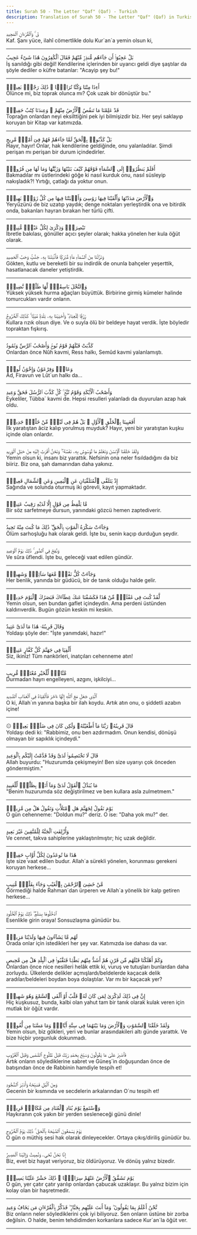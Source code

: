 ```yaml
---
title: Surah 50 - The Letter "Qaf" (Qaf) - Turkish
description: Translation of Surah 50 - The Letter "Qaf" (Qaf) in Turkish
---
```





<Aside type="quran" title="1">
قٓ ۚ وَٱلْقُرْءَانِ ٱلْمَجِيدِ
</Aside>

<Aside type="reference" title="1">
Kaf. Şanı yüce, ilahî cömertlikle dolu Kur´an´a yemin olsun ki,
</Aside>

---

<Aside type="quran" title="2">
بَلْ عَجِبُوٓا۟ أَن جَآءَهُم مُّنذِرٌۭ مِّنْهُمْ فَقَالَ ٱلْكَٰفِرُونَ هَٰذَا شَىْءٌ عَجِيبٌ
</Aside>

<Aside type="reference" title="2">
İş sanıldığı gibi değil! Kendilerine içlerinden bir uyarıcı geldi diye şaştılar da şöyle dediler o küfre batanlar: "Acayip şey bu!"
</Aside>

---

<Aside type="quran" title="3">
أَءِذَا مِتْنَا وَكُنَّا تُرَابًۭا ۖ ذَٰلِكَ رَجْعٌۢ بَعِيدٌۭ
</Aside>

<Aside type="reference" title="3">
Ölünce mi, biz toprak olunca mı? Çok uzak bir dönüştür bu."
</Aside>

---

<Aside type="quran" title="4">
قَدْ عَلِمْنَا مَا تَنقُصُ ٱلْأَرْضُ مِنْهُمْ ۖ وَعِندَنَا كِتَٰبٌ حَفِيظٌۢ
</Aside>

<Aside type="reference" title="4">
Toprağın onlardan neyi eksilttiğini pek iyi bilmişizdir biz. Her şeyi saklayıp koruyan bir Kitap var katımızda.
</Aside>

---

<Aside type="quran" title="5">
بَلْ كَذَّبُوا۟ بِٱلْحَقِّ لَمَّا جَآءَهُمْ فَهُمْ فِىٓ أَمْرٍۢ مَّرِيجٍ
</Aside>

<Aside type="reference" title="5">
Hayır, hayır! Onlar, hak kendilerine geldiğinde, onu yalanladılar. Şimdi perişan mı perişan bir durum içindedirler.
</Aside>

---

<Aside type="quran" title="6">
أَفَلَمْ يَنظُرُوٓا۟ إِلَى ٱلسَّمَآءِ فَوْقَهُمْ كَيْفَ بَنَيْنَٰهَا وَزَيَّنَّٰهَا وَمَا لَهَا مِن فُرُوجٍۢ
</Aside>

<Aside type="reference" title="6">
Bakmadılar mı üstlerindeki göğe ki nasıl kurduk onu, nasıl süsleyip nakışladık?! Yırtığı, çatlağı da yoktur onun.
</Aside>

---

<Aside type="quran" title="7">
وَٱلْأَرْضَ مَدَدْنَٰهَا وَأَلْقَيْنَا فِيهَا رَوَٰسِىَ وَأَنۢبَتْنَا فِيهَا مِن كُلِّ زَوْجٍۭ بَهِيجٍۢ
</Aside>

<Aside type="reference" title="7">
Yeryüzünü de biz uzatıp yaydık; denge noktaları yerleştirdik ona ve bitirdik onda, bakanları hayran bırakan her türlü çifti.
</Aside>

---

<Aside type="quran" title="8">
تَبْصِرَةًۭ وَذِكْرَىٰ لِكُلِّ عَبْدٍۢ مُّنِيبٍۢ
</Aside>

<Aside type="reference" title="8">
İbretle bakılası, gönüller açıcı şeyler olarak; hakka yönelen her kula öğüt olarak.
</Aside>

---

<Aside type="quran" title="9">
وَنَزَّلْنَا مِنَ ٱلسَّمَآءِ مَآءًۭ مُّبَٰرَكًۭا فَأَنۢبَتْنَا بِهِۦ جَنَّٰتٍۢ وَحَبَّ ٱلْحَصِيدِ
</Aside>

<Aside type="reference" title="9">
Gökten, kutlu ve bereketli bir su indirdik de onunla bahçeler yeşerttik, hasatlanacak daneler yetiştirdik.
</Aside>

---

<Aside type="quran" title="10">
وَٱلنَّخْلَ بَاسِقَٰتٍۢ لَّهَا طَلْعٌۭ نَّضِيدٌۭ
</Aside>

<Aside type="reference" title="10">
Yüksek yüksek hurma ağaçları büyüttük. Birbirine girmiş kümeler halinde tomurcukları vardır onların.
</Aside>

---

<Aside type="quran" title="11">
رِّزْقًۭا لِّلْعِبَادِ ۖ وَأَحْيَيْنَا بِهِۦ بَلْدَةًۭ مَّيْتًۭا ۚ كَذَٰلِكَ ٱلْخُرُوجُ
</Aside>

<Aside type="reference" title="11">
Kullara rızık olsun diye. Ve o suyla ölü bir beldeye hayat verdik. İşte böyledir topraktan fışkırış.
</Aside>

---

<Aside type="quran" title="12">
كَذَّبَتْ قَبْلَهُمْ قَوْمُ نُوحٍۢ وَأَصْحَٰبُ ٱلرَّسِّ وَثَمُودُ
</Aside>

<Aside type="reference" title="12">
Onlardan önce Nûh kavmi, Ress halkı, Semûd kavmi yalanlamıştı.
</Aside>

---

<Aside type="quran" title="13">
وَعَادٌۭ وَفِرْعَوْنُ وَإِخْوَٰنُ لُوطٍۢ
</Aside>

<Aside type="reference" title="13">
Âd, Firavun ve Lût´un halkı da...
</Aside>

---

<Aside type="quran" title="14">
وَأَصْحَٰبُ ٱلْأَيْكَةِ وَقَوْمُ تُبَّعٍۢ ۚ كُلٌّۭ كَذَّبَ ٱلرُّسُلَ فَحَقَّ وَعِيدِ
</Aside>

<Aside type="reference" title="14">
Eykeliler, Tübba´ kavmi de. Hepsi resulleri yalanladı da duyurulan azap hak oldu.
</Aside>

---

<Aside type="quran" title="15">
أَفَعَيِينَا بِٱلْخَلْقِ ٱلْأَوَّلِ ۚ بَلْ هُمْ فِى لَبْسٍۢ مِّنْ خَلْقٍۢ جَدِيدٍۢ
</Aside>

<Aside type="reference" title="15">
İlk yaratıştan âciz kalıp yorulmuş muyduk? Hayır, yeni bir yaratıştan kuşku içinde olan onlardır.
</Aside>

---

<Aside type="quran" title="16">
وَلَقَدْ خَلَقْنَا ٱلْإِنسَٰنَ وَنَعْلَمُ مَا تُوَسْوِسُ بِهِۦ نَفْسُهُۥ ۖ وَنَحْنُ أَقْرَبُ إِلَيْهِ مِنْ حَبْلِ ٱلْوَرِيدِ
</Aside>

<Aside type="reference" title="16">
Yemin olsun ki, insanı biz yarattık. Nefsinin ona neler fısıldadığını da biz biiriz. Biz ona, şah damarından daha yakınız.
</Aside>

---

<Aside type="quran" title="17">
إِذْ يَتَلَقَّى ٱلْمُتَلَقِّيَانِ عَنِ ٱلْيَمِينِ وَعَنِ ٱلشِّمَالِ قَعِيدٌۭ
</Aside>

<Aside type="reference" title="17">
Sağında ve solunda oturmuş iki görevli, kayıt yapmaktadır.
</Aside>

---

<Aside type="quran" title="18">
مَّا يَلْفِظُ مِن قَوْلٍ إِلَّا لَدَيْهِ رَقِيبٌ عَتِيدٌۭ
</Aside>

<Aside type="reference" title="18">
Bir söz sarfetmeye dursun, yanındaki gözcü hemen zaptediverir.
</Aside>

---

<Aside type="quran" title="19">
وَجَآءَتْ سَكْرَةُ ٱلْمَوْتِ بِٱلْحَقِّ ۖ ذَٰلِكَ مَا كُنتَ مِنْهُ تَحِيدُ
</Aside>

<Aside type="reference" title="19">
Ölüm sarhoşluğu hak olarak geldi. İşte bu, senin kaçıp durduğun şeydir.
</Aside>

---

<Aside type="quran" title="20">
وَنُفِخَ فِى ٱلصُّورِ ۚ ذَٰلِكَ يَوْمُ ٱلْوَعِيدِ
</Aside>

<Aside type="reference" title="20">
Ve sûra üflendi. İşte bu, geleceği vaat edilen gündür.
</Aside>

---

<Aside type="quran" title="21">
وَجَآءَتْ كُلُّ نَفْسٍۢ مَّعَهَا سَآئِقٌۭ وَشَهِيدٌۭ
</Aside>

<Aside type="reference" title="21">
Her benlik, yanında bir güdücü, bir de tanık olduğu halde gelir.
</Aside>

---

<Aside type="quran" title="22">
لَّقَدْ كُنتَ فِى غَفْلَةٍۢ مِّنْ هَٰذَا فَكَشَفْنَا عَنكَ غِطَآءَكَ فَبَصَرُكَ ٱلْيَوْمَ حَدِيدٌۭ
</Aside>

<Aside type="reference" title="22">
Yemin olsun, sen bundan gaflet içindeydin. Ama perdeni üstünden kaldırıverdik. Bugün gözün keskin mi keskin.
</Aside>

---

<Aside type="quran" title="23">
وَقَالَ قَرِينُهُۥ هَٰذَا مَا لَدَىَّ عَتِيدٌ
</Aside>

<Aside type="reference" title="23">
Yoldaşı şöyle der: "İşte yanımdaki, hazır!"
</Aside>

---

<Aside type="quran" title="24">
أَلْقِيَا فِى جَهَنَّمَ كُلَّ كَفَّارٍ عَنِيدٍۢ
</Aside>

<Aside type="reference" title="24">
Siz, ikiniz! Tüm nankörleri, inatçıları cehenneme atın!
</Aside>

---

<Aside type="quran" title="25">
مَّنَّاعٍۢ لِّلْخَيْرِ مُعْتَدٍۢ مُّرِيبٍ
</Aside>

<Aside type="reference" title="25">
Durmadan hayrı engelleyeni, azgını, işkilciyi...
</Aside>

---

<Aside type="quran" title="26">
ٱلَّذِى جَعَلَ مَعَ ٱللَّهِ إِلَٰهًا ءَاخَرَ فَأَلْقِيَاهُ فِى ٱلْعَذَابِ ٱلشَّدِيدِ
</Aside>

<Aside type="reference" title="26">
O ki, Allah´ın yanına başka bir ilah koydu. Artık atın onu, o şiddetli azabın içine!
</Aside>

---

<Aside type="quran" title="27">
۞ قَالَ قَرِينُهُۥ رَبَّنَا مَآ أَطْغَيْتُهُۥ وَلَٰكِن كَانَ فِى ضَلَٰلٍۭ بَعِيدٍۢ
</Aside>

<Aside type="reference" title="27">
Yoldaşı dedi ki: "Rabbimiz, onu ben azdırmadım. Onun kendisi, dönüşü olmayan bir sapıklık içindeydi."
</Aside>

---

<Aside type="quran" title="28">
قَالَ لَا تَخْتَصِمُوا۟ لَدَىَّ وَقَدْ قَدَّمْتُ إِلَيْكُم بِٱلْوَعِيدِ
</Aside>

<Aside type="reference" title="28">
Allah buyurdu: "Huzurumda çekişmeyin! Ben size uyarıyı çok önceden göndermiştim."
</Aside>

---

<Aside type="quran" title="29">
مَا يُبَدَّلُ ٱلْقَوْلُ لَدَىَّ وَمَآ أَنَا۠ بِظَلَّٰمٍۢ لِّلْعَبِيدِ
</Aside>

<Aside type="reference" title="29">
"Benim huzurumda söz değiştirilmez ve ben kullara asla zulmetmem."
</Aside>

---

<Aside type="quran" title="30">
يَوْمَ نَقُولُ لِجَهَنَّمَ هَلِ ٱمْتَلَأْتِ وَتَقُولُ هَلْ مِن مَّزِيدٍۢ
</Aside>

<Aside type="reference" title="30">
O gün cehenneme: "Doldun mu?" deriz. O ise: "Daha yok mu?" der.
</Aside>

---

<Aside type="quran" title="31">
وَأُزْلِفَتِ ٱلْجَنَّةُ لِلْمُتَّقِينَ غَيْرَ بَعِيدٍ
</Aside>

<Aside type="reference" title="31">
Ve cennet, takva sahiplerine yaklaştırılmıştır; hiç uzak değildir.
</Aside>

---

<Aside type="quran" title="32">
هَٰذَا مَا تُوعَدُونَ لِكُلِّ أَوَّابٍ حَفِيظٍۢ
</Aside>

<Aside type="reference" title="32">
İşte size vaat edilen budur. Allah´a sürekli yönelen, korunması gerekeni koruyan herkese...
</Aside>

---

<Aside type="quran" title="33">
مَّنْ خَشِىَ ٱلرَّحْمَٰنَ بِٱلْغَيْبِ وَجَآءَ بِقَلْبٍۢ مُّنِيبٍ
</Aside>

<Aside type="reference" title="33">
Görmediği halde Rahman´dan ürperen ve Allah´a yönelik bir kalp getiren herkese...
</Aside>

---

<Aside type="quran" title="34">
ٱدْخُلُوهَا بِسَلَٰمٍۢ ۖ ذَٰلِكَ يَوْمُ ٱلْخُلُودِ
</Aside>

<Aside type="reference" title="34">
Esenlikle girin oraya! Sonsuzlaşma günüdür bu.
</Aside>

---

<Aside type="quran" title="35">
لَهُم مَّا يَشَآءُونَ فِيهَا وَلَدَيْنَا مَزِيدٌۭ
</Aside>

<Aside type="reference" title="35">
Orada onlar için istedikleri her şey var. Katımızda ise dahası da var.
</Aside>

---

<Aside type="quran" title="36">
وَكَمْ أَهْلَكْنَا قَبْلَهُم مِّن قَرْنٍ هُمْ أَشَدُّ مِنْهُم بَطْشًۭا فَنَقَّبُوا۟ فِى ٱلْبِلَٰدِ هَلْ مِن مَّحِيصٍ
</Aside>

<Aside type="reference" title="36">
Onlardan önce nice nesilleri helâk ettik ki, vuruş ve tutuşları bunlardan daha zorluydu. Ülkelerde delikler açmışlardı/beldelerde kaçacak delik aradılar/beldeleri boydan boya dolaştılar. Var mı bir kaçacak yer?
</Aside>

---

<Aside type="quran" title="37">
إِنَّ فِى ذَٰلِكَ لَذِكْرَىٰ لِمَن كَانَ لَهُۥ قَلْبٌ أَوْ أَلْقَى ٱلسَّمْعَ وَهُوَ شَهِيدٌۭ
</Aside>

<Aside type="reference" title="37">
Hiç kuşkusuz, bunda, kalbi olan yahut tam bir tanık olarak kulak veren için mutlak bir öğüt vardır.
</Aside>

---

<Aside type="quran" title="38">
وَلَقَدْ خَلَقْنَا ٱلسَّمَٰوَٰتِ وَٱلْأَرْضَ وَمَا بَيْنَهُمَا فِى سِتَّةِ أَيَّامٍۢ وَمَا مَسَّنَا مِن لُّغُوبٍۢ
</Aside>

<Aside type="reference" title="38">
Yemin olsun, biz gökleri, yeri ve bunlar arasındakileri altı günde yarattık. Ve bize hiçbir yorgunluk dokunmadı.
</Aside>

---

<Aside type="quran" title="39">
فَٱصْبِرْ عَلَىٰ مَا يَقُولُونَ وَسَبِّحْ بِحَمْدِ رَبِّكَ قَبْلَ طُلُوعِ ٱلشَّمْسِ وَقَبْلَ ٱلْغُرُوبِ
</Aside>

<Aside type="reference" title="39">
Artık onların söylediklerine sabret ve Güneş´in doğuşundan önce de batışından önce de Rabbinin hamdiyle tespih et!
</Aside>

---

<Aside type="quran" title="40">
وَمِنَ ٱلَّيْلِ فَسَبِّحْهُ وَأَدْبَٰرَ ٱلسُّجُودِ
</Aside>

<Aside type="reference" title="40">
Gecenin bir kısmında ve secdelerin arkalarından O´nu tespih et!
</Aside>

---

<Aside type="quran" title="41">
وَٱسْتَمِعْ يَوْمَ يُنَادِ ٱلْمُنَادِ مِن مَّكَانٍۢ قَرِيبٍۢ
</Aside>

<Aside type="reference" title="41">
Haykıranın çok yakın bir yerden sesleneceği günü dinle!
</Aside>

---

<Aside type="quran" title="42">
يَوْمَ يَسْمَعُونَ ٱلصَّيْحَةَ بِٱلْحَقِّ ۚ ذَٰلِكَ يَوْمُ ٱلْخُرُوجِ
</Aside>

<Aside type="reference" title="42">
O gün o müthiş sesi hak olarak dinleyecekler. Ortaya çıkış/diriliş günüdür bu.
</Aside>

---

<Aside type="quran" title="43">
إِنَّا نَحْنُ نُحْىِۦ وَنُمِيتُ وَإِلَيْنَا ٱلْمَصِيرُ
</Aside>

<Aside type="reference" title="43">
Biz, evet biz hayat veriyoruz, biz öldürüyoruz. Ve dönüş yalnız bizedir.
</Aside>

---

<Aside type="quran" title="44">
يَوْمَ تَشَقَّقُ ٱلْأَرْضُ عَنْهُمْ سِرَاعًۭا ۚ ذَٰلِكَ حَشْرٌ عَلَيْنَا يَسِيرٌۭ
</Aside>

<Aside type="reference" title="44">
O gün, yer çatır çatır yarılıp onlardan çabucak uzaklaşır. Bu yalnız bizim için kolay olan bir haşretmedir.
</Aside>

---

<Aside type="quran" title="45">
نَّحْنُ أَعْلَمُ بِمَا يَقُولُونَ ۖ وَمَآ أَنتَ عَلَيْهِم بِجَبَّارٍۢ ۖ فَذَكِّرْ بِٱلْقُرْءَانِ مَن يَخَافُ وَعِيدِ
</Aside>

<Aside type="reference" title="45">
Biz onların neler söylediklerini çok iyi biliyoruz. Sen onların üstüne bir zorba değilsin. O halde, benim tehdidimden korkanlara sadece Kur´an´la öğüt ver.
</Aside>

---
